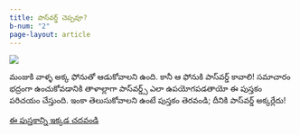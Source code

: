 ```yaml
---
title: పాస్‌వర్డ్ చెప్పవూ?
b-num: "2"
page-layout: article
---
```


![](password.jpg)

మంజుకి వాళ్ళ అక్క ఫోనుతో ఆడుకోవాలని ఉంది. కానీ ఆ ఫోనుకి పాస్‌వర్డ్ కావాలి!
సమాచారం భద్రంగా ఉంచుకోవడానికి తాళాల్లాగా పాస్‌వర్డ్స్ ఎలా ఉపయోగపడతాయో 
ఈ పుస్తకం పరిచయం చేస్తుంది. ఇంకా తెలుసుకోవాలని ఉంటే పుస్తకం తెరవండి; దీనికి పాస్‌వర్డ్ అక్కర్లేదు!


[ఈ పుస్తకాన్ని ఇక్కడ చదవండి](https://storyweaver.org.in/en/stories/39160-password-cheppavoo){.btn .btn-primary .btn-lg}